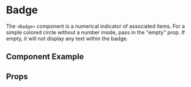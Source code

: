 
# Badge

The `<Badge>` component is a numerical indicator of associated items. For a simple colored circle without a number inside, pass in the "empty" prop. If empty, it will not display any text within the badge. 

## Component Example
<Story
    id="atoms-badge--default"
/>

## Props
<Props of={Badge} />
